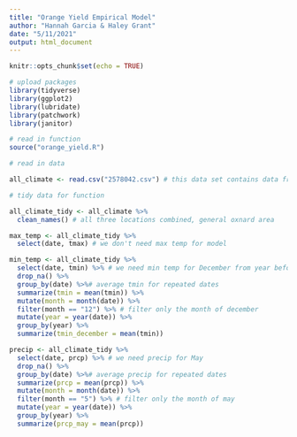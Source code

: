 ```yaml
---
title: "Orange Yield Empirical Model"
author: "Hannah Garcia & Haley Grant"
date: "5/11/2021"
output: html_document
---
```


```r
knitr::opts_chunk$set(echo = TRUE)
```

```r
# upload packages
library(tidyverse)
library(ggplot2)
library(lubridate)
library(patchwork)
library(janitor)
```

```r
# read in function 
source("orange_yield.R")
```

```r
# read in data

all_climate <- read.csv("2578042.csv") # this data set contains data from three stations: Wiley Ridge CA, Oxnard CA, and Oxnard Weather Forecast Office, CA. All of these locations are in the general Oxnard area, which is an important agricultural region. Oranges are known to grow here or in the surrounding areas. 

# tidy data for function

all_climate_tidy <- all_climate %>% 
  clean_names() # all three locations combined, general oxnard area

max_temp <- all_climate_tidy %>% 
  select(date, tmax) # we don't need max temp for model

min_temp <- all_climate_tidy %>% 
  select(date, tmin) %>% # we need min temp for December from year before
  drop_na() %>% 
  group_by(date) %>%# average tmin for repeated dates
  summarize(tmin = mean(tmin)) %>% 
  mutate(month = month(date)) %>% 
  filter(month == "12") %>% # filter only the month of december
  mutate(year = year(date)) %>% 
  group_by(year) %>% 
  summarize(tmin_december = mean(tmin))

precip <- all_climate_tidy %>% 
  select(date, prcp) %>% # we need precip for May  
  drop_na() %>% 
  group_by(date) %>%# average precip for repeated dates
  summarize(prcp = mean(prcp)) %>% 
  mutate(month = month(date)) %>% 
  filter(month == "5") %>% # filter only the month of may
  mutate(year = year(date)) %>% 
  group_by(year) %>% 
  summarize(prcp_may = mean(prcp))

```


